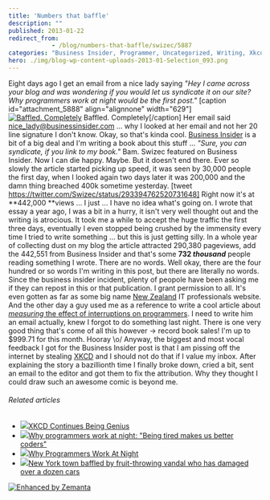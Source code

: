 ```yaml
---
title: 'Numbers that baffle'
description: ""
published: 2013-01-22
redirect_from: 
            - /blog/numbers-that-baffle/swizec/5887
categories: "Business Insider, Programmer, Uncategorized, Writing, Xkcd"
hero: ./img/blog-wp-content-uploads-2013-01-Selection_093.png
---
```

Eight days ago I get an email from a nice lady saying _&quot;Hey I came across your blog and was wondering if you would let us syndicate it on our site? Why programmers work at night would be the first post.&quot;_ \[caption id=&quot;attachment_5888&quot; align=&quot;alignnone&quot; width=&quot;629&quot;][![Baffled. Completely](./img/blog-wp-content-uploads-2013-01-Selection_093.png "Baffled. Completely")](http://www.businessinsider.com/why-programmers-work-at-night-2013-1) Baffled. Completely\[/caption] Her email said nice_lady@businessinsider.com ... why I looked at her email and not her 20 line signature I don&#x27;t know. Okay, so that&#x27;s kinda cool. [Business Insider](http://www.businessinsider.com "Business Insider") is a bit of a big deal and I&#x27;m writing a book about this stuff ... _&quot;Sure, you can syndicate, if you link to my book.&quot;_ Bam. Swizec featured on Business Insider. Now I can die happy. Maybe. But it doesn&#x27;t end there. Ever so slowly the article started picking up speed, it was seen by 30,000 people the first day, when I looked again two days later it was 200,000 and the damn thing breached 400k sometime yesterday. \[tweet https://twitter.com/Swizec/status/293394762520731648] Right now it&#x27;s at **442,000 **views ... I just ... I have no idea what&#x27;s going on. I wrote that essay a year ago, I was a bit in a hurry, it isn&#x27;t very well thought out and the writing is atrocious. It took me a while to accept the huge traffic the first three days, eventually I even stopped being crushed by the immensity every time I tried to write something ... but this is just getting silly. In a whole year of collecting dust on my blog the article attracted 290,380 pageviews, add the 442,551 from Business Insider and that&#x27;s some **732 _thousand_** people reading something I wrote. There are no words. Well okay, there are the four hundred or so words I&#x27;m writing in this post, but there are literally no words. Since the business insider incident, plenty of peopole have been asking me if they can repost in this or that publication. I grant permission to all. It&#x27;s even gotten as far as some big name [New Zealand](<http://maps.google.com/maps?ll=-41.2833333333,174.45&amp;spn=10.0,10.0&amp;q=-41.2833333333,174.45 (New%20Zealand)&amp;t=h> "New Zealand") IT professionals website. And the other day a guy used me as a reference to write a cool article about _[measuring](http://blog.ninlabs.com/2013/01/programmer-interrupted/)_[ the effect of interruptions on programmers](http://blog.ninlabs.com/2013/01/programmer-interrupted/). I need to write him an email actually, knew I forgot to do something last night. There is one very good thing that&#x27;s come of all this however -&gt; record book sales! I&#x27;m up to $999.71 for this month. Hooray \\o/ Anyway, the biggest and most vocal feedback I got for the Business Insider post is that I am pissing off the internet by stealing [XKCD](http://xkcd.com/ "Xkcd") and I should not do that if I value my inbox. After explaining the story a bazillionth time I finally broke down, cried a bit, sent an email to the editor and got them to fix the attribution. Why they thought I could draw such an awesome comic is beyond me.

###### Related articles

- [![](http://i.zemanta.com/139865237_80_80.jpg)](http://coltmonday.wordpress.com/2013/01/22/xkcd-contintues-being-genius/)[XKCD Continues Being Genius](http://coltmonday.wordpress.com/2013/01/22/xkcd-contintues-being-genius/)
- [![](http://i.zemanta.com/138526853_80_80.jpg)](http://www.whiteboardmag.com/why-programmers-work-at-night-being-tired-makes-us-better-coders/)[Why programmers work at night: &quot;Being tired makes us better coders&quot;](http://www.whiteboardmag.com/why-programmers-work-at-night-being-tired-makes-us-better-coders/)
- [![](http://i.zemanta.com/138571904_80_80.jpg)](http://danlargo.com/2013/01/16/why-programmers-work-at-night/)[Why Programmers Work At Night](http://danlargo.com/2013/01/16/why-programmers-work-at-night/)
- [![](http://i.zemanta.com/139574853_80_80.jpg)](http://www.foxnews.com/us/2013/01/21/new-york-town-baffled-by-fruit-throwing-vandal-who-has-damaged-over-dozen-cars/)[New York town baffled by fruit-throwing vandal who has damaged over a dozen cars](http://www.foxnews.com/us/2013/01/21/new-york-town-baffled-by-fruit-throwing-vandal-who-has-damaged-over-dozen-cars/)

[![Enhanced by Zemanta](http://img.zemanta.com/zemified_e.png?x-id=1e5ed322-316b-4673-8a37-701bb8833faa)](http://www.zemanta.com/?px "Enhanced by Zemanta")